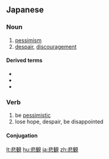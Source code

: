 {{also|悲觀}}
==Japanese==
{{ja-kanjitab|ひ|かん|yomi=on}}

===Noun===
{{ja-noun|ひかん|kyu=悲觀}}

# [[pessimism]]
# [[despair]], [[discouragement]]

====Derived terms====
* {{ja-r|悲観的|ひかんてき}}
* {{ja-r|悲観論|ひかんろん}}
* {{ja-r|悲観主義|ひかんしゅぎ}}

===Verb===
{{ja-verb-suru|tr=both|ひかん}}

# be [[pessimistic]]
# lose hope, despair, be disappointed
#: {{ja-usex|選ばれなくても悲観していない。|えらばれなくて も ひかん していない。|I didn't lose hope even after I wasn't selected.}}

====Conjugation====
{{ja-suru|ひかん}}

[[lt:悲観]]
[[hu:悲観]]
[[ja:悲観]]
[[zh:悲観]]